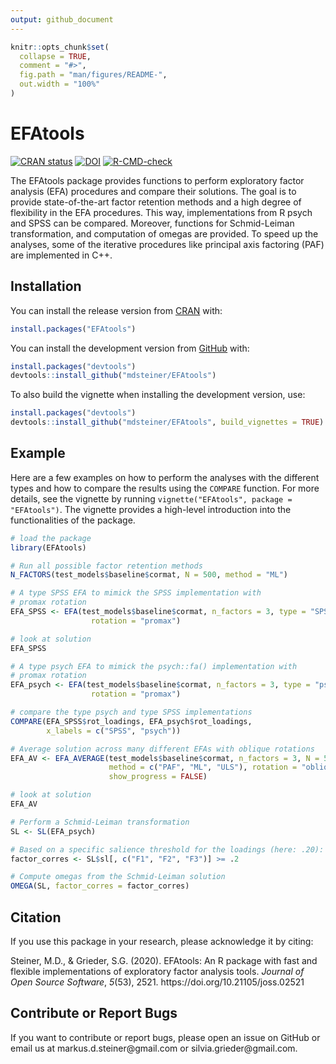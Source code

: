 ```yaml
---
output: github_document
---
```


<!-- README.md is generated from README.Rmd. Please edit that file -->

```r
knitr::opts_chunk$set(
  collapse = TRUE,
  comment = "#>",
  fig.path = "man/figures/README-",
  out.width = "100%"
)
```

# EFAtools

<!-- badges: start -->
[![CRAN status](https://www.r-pkg.org/badges/version/EFAtools)](https://CRAN.R-project.org/package=EFAtools)
[![DOI](https://joss.theoj.org/papers/10.21105/joss.02521/status.svg)](https://doi.org/10.21105/joss.02521)
[![R-CMD-check](https://github.com/mdsteiner/EFAdiff/workflows/R-CMD-check/badge.svg)](https://github.com/mdsteiner/EFAdiff/actions)
<!-- badges: end -->

The EFAtools package provides functions to perform exploratory factor analysis (EFA) procedures and compare their solutions. The goal is to provide state-of-the-art factor retention methods and a high degree of flexibility in the EFA procedures. This way, implementations from R psych and SPSS can be compared. Moreover, functions for Schmid-Leiman transformation, and computation of omegas are provided. To speed up the analyses, some of the iterative procedures like principal axis factoring (PAF) are implemented in C++.

## Installation

You can install the release version from [CRAN](https://cran.r-project.org/) with:
```r
install.packages("EFAtools")
```

You can install the development version from [GitHub](https://github.com/) with:

```r
install.packages("devtools")
devtools::install_github("mdsteiner/EFAtools")
```

To also build the vignette when installing the development version, use:

```r
install.packages("devtools")
devtools::install_github("mdsteiner/EFAtools", build_vignettes = TRUE)
```

## Example

Here are a few examples on how to perform the analyses with the different types and how to compare the results using the `COMPARE` function. For more details, see the vignette by running `vignette("EFAtools", package = "EFAtools")`. The vignette provides a high-level introduction into the functionalities of the package.

```r
# load the package
library(EFAtools)

# Run all possible factor retention methods
N_FACTORS(test_models$baseline$cormat, N = 500, method = "ML")

# A type SPSS EFA to mimick the SPSS implementation with
# promax rotation
EFA_SPSS <- EFA(test_models$baseline$cormat, n_factors = 3, type = "SPSS",
                  rotation = "promax")

# look at solution
EFA_SPSS

# A type psych EFA to mimick the psych::fa() implementation with
# promax rotation
EFA_psych <- EFA(test_models$baseline$cormat, n_factors = 3, type = "psych",
                  rotation = "promax")

# compare the type psych and type SPSS implementations
COMPARE(EFA_SPSS$rot_loadings, EFA_psych$rot_loadings,
        x_labels = c("SPSS", "psych"))

# Average solution across many different EFAs with oblique rotations
EFA_AV <- EFA_AVERAGE(test_models$baseline$cormat, n_factors = 3, N = 500,
                      method = c("PAF", "ML", "ULS"), rotation = "oblique",
                      show_progress = FALSE)

# look at solution
EFA_AV

# Perform a Schmid-Leiman transformation
SL <- SL(EFA_psych)

# Based on a specific salience threshold for the loadings (here: .20):
factor_corres <- SL$sl[, c("F1", "F2", "F3")] >= .2

# Compute omegas from the Schmid-Leiman solution
OMEGA(SL, factor_corres = factor_corres)
```

## Citation

If you use this package in your research, please acknowledge it by citing: 

Steiner, M.D., & Grieder, S.G. (2020). EFAtools: An R package with fast and flexible implementations of exploratory factor analysis tools. *Journal of Open Source Software*, *5*(53), 2521. https://doi.org/10.21105/joss.02521

## Contribute or Report Bugs

If you want to contribute or report bugs, please open an issue on GitHub or email us at markus.d.steiner@gmail.com or silvia.grieder@gmail.com.
